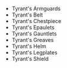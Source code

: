 - <WowHeadItem id="14834">Tyrant's Armguards</WowHeadItem>
- <WowHeadItem id="14838">Tyrant's Belt</WowHeadItem>
- <WowHeadItem id="14835">Tyrant's Chestpiece</WowHeadItem>
- <WowHeadItem id="14841">Tyrant's Epaulets</WowHeadItem>
- <WowHeadItem id="14833">Tyrant's Gauntlets</WowHeadItem>
- <WowHeadItem id="14839">Tyrant's Greaves</WowHeadItem>
- <WowHeadItem id="14843">Tyrant's Helm</WowHeadItem>
- <WowHeadItem id="14840">Tyrant's Legplates</WowHeadItem>
- <WowHeadItem id="14842">Tyrant's Shield</WowHeadItem>
